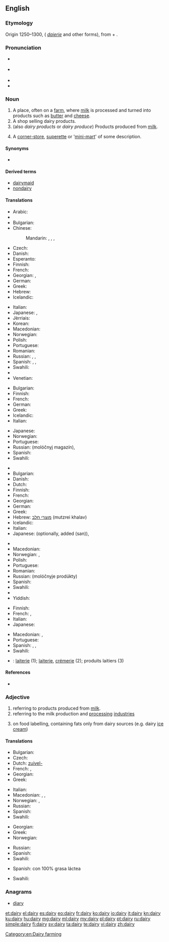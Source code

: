 ==English==
{{wikipedia}}

===Etymology===
Origin 1250–1300, ({{etyl|enm|en}} ''[[daierie]]'' and other forms), from {{term|dey||dairymaid}} + {{term|-ery}}.

===Pronunciation===
* {{a|UK}} {{IPA|/ˈdɛəɹi/}}
* {{a|US}} {{IPA|/ˈdɛɹi/|/ˈdeɪ.ɻi/}}
* {{audio|en-us-dairy.ogg|Audio (US)}}
* {{rhymes|ɛəɹi}}

===Noun===
{{en-noun|dair|ies}}

# A place, often on a [[farm]], where [[milk]] is processed and turned into products such as [[butter]] and [[cheese]].
# A shop selling dairy products.
# (also ''dairy products'' or ''dairy produce'') Products produced from [[milk]].
# {{context|New Zealand|lang=en}} A [[corner-store]], [[superette]] or '[[mini-mart]]' of some description.

====Synonyms====
* {{l/en|milkhouse}}

====Derived terms====
* [[dairymaid]]
* [[nondairy]]

====Translations====
{{trans-top|place, where milk is processed}}
* Arabic: {{t-|ar|ملبنة|f|tr=malbana|sc=Arab}}
* {{trreq|hy}}
* Bulgarian: {{t+|bg|мандра|f}}
* Chinese:
*: Mandarin: {{t|cmn|奶牛場|sc=Hani}}, {{t|cmn|奶牛场|tr=nǎiniúchǎng|sc=Hani}}, {{t|cmn|乳牛場|sc=Hani}}, {{t|cmn|乳牛场|tr=rǔniúchǎng|sc=Hani}}
* Czech: {{t+|cs|mlékárna|f}}
* Danish: {{t-|da|mejeri|n}}
* Esperanto: {{t|eo|fromaĝfarejo}}
* Finnish: {{t-|fi|meijeri}}
* French: {{t+|fr|laiterie|f}}
* Georgian: {{t-|ka|ერბო-კარაქის ქარხანა|tr=erbo-karak'is k'arxana|sc=Geor}}, {{t-|ka|რძის ფერმა|tr=rjis p'erma|sc=Geor}}
* German: {{t+|de|Molkerei|f}}
* Greek: {{t+|el|γαλακτοκομείο|n|tr=galaktokomeío}}
* Hebrew: {{t+|he|מחלבה|f|tr=makhlava|sc=Hebr}}
* Icelandic: {{t+|is|mjólkurbú|n}}
{{trans-mid}}
* Italian: {{t-|it|caseificio|m}}
* Japanese: {{t+|ja|牧場|tr=ぼくじょう, bokujō}}, {{t-|ja|酪農|tr=らくのう, rakunō|sc=Jpan}}
* Jèrriais: {{tø|roa-jer|lait'tie|f}}
* Korean: {{t-|ko|낙농공장|tr=nagnong gongjang|sc=Kore}}
* Macedonian: {{t-|mk|млекарница|f|tr=mlekárnica}}
* Norwegian: {{t-|no|meieri|n}}
* Polish: {{t-|pl|mleczarnia|f}}
* Portuguese: {{t-|pt|leitaria|f}}
* Romanian: {{t-|ro|untărie|f}}
* Russian: {{t+|ru|маслобойня|f|tr=maslobójnja|sc=Cyrl}}, {{t+|ru|маслодельня|f|tr=maslodél'nja|sc=Cyrl}}, {{t-|ru|молочная ферма|f|tr=molóčnaja férma|sc=Cyrl}}
* Spanish: {{t+|es|granja|f}}, {{t-|es|granja lechera|f}}, {{t+|es|establo|m}}
* Swahili: {{trreq|sw}}
* {{trreq|tr}}
* Venetian: {{tø|vec|caxèl|m}}
{{trans-bottom}}

{{trans-top|shop selling dairy products}}
* Bulgarian: {{t-|bg|млекарница|f}}
* Finnish: {{t+|fi|maitokauppa}}
* French: {{t+|fr|crémerie}}
* German: {{t-|de|Milchladen|m}}
* Greek: {{t+|el|γαλακτοπωλείο|n|tr=galaktopoleío}}
* Icelandic: {{t+|is|mjólkurbúð|f}}
* Italian: {{t+|it|latteria|f}}
{{trans-mid}}
* Japanese: {{t-|ja|日用雑貨店|tr=nichiyōzakkaten}}
* Norwegian: {{t-|no|melkebutikk|m}}
* Portuguese: {{t-|pt|leitaria|f}}
* Russian: {{t+|ru|молочный}} {{t+|ru|магазин|m}} (molóčnyj magazín), {{t+|ru|молочная|f|tr=molóčnaja}}
* Spanish: {{t-|es|lechería|f}}
* Swahili: {{trreq|sw}}
{{trans-bottom}}

{{trans-top|products produced from milk}}
* {{trreq|hy}}
* Bulgarian: {{t-|bg|млечни произведения}}
* Danish: {{t-|da|mejeriprodukt|n}}
* Dutch: {{t+|nl|zuivel|m}}
* Finnish: {{t-|fi|maitotuote|p|alt=maitotuotteet}}
* French: {{t+|fr|laitages|m-p}}
* Georgian: {{t-|ka|რძის პროდუქტები|p|tr=rjis produk'tebi|sc=Geor}}
* German: {{t-|de|Molkereiprodukte|p}}
* Greek: {{t+|el|γαλακτοκομικά|n-p|tr=galaktokomiká}}
* Hebrew: [[מוצרי חלב]] (mutzrei khalav) {{m-p}}
* Icelandic: {{t-|is|mjólkurafurðir|f}}
* Italian: {{t+|it|latticini|m-p}}
* Japanese: {{t-|ja|牛乳屋|tr=gyūnyūya}} (optionally, added {{Jpan|さん}} (san)), {{t-|ja|牛乳販売店|tr=gyūnyūhanbaiten}}
{{trans-mid}}
* {{trreq|ko}}
* Macedonian: {{t-|mk|млечни производи|m-p|tr=mléčni proízvodi}}
* Norwegian: {{t-|no|meieriprodukter|n}}, {{t-|no|melkeprodukter|n}}
* Polish: {{t+|pl|nabiał|m}}
* Portuguese: {{t-|pt|lacticínios|p}}
* Romanian: {{t-|ro|lactate|p}}
* Russian: {{l/ru|молочные}} {{t+|ru|продукты|p}} (molóčnyje prodúkty)
* Spanish: {{t-|es|lácteos|m-p}}
* Swahili: {{trreq|sw}}
* {{trreq|tr}}
* Yiddish: {{t-|yi|מילכיקס|n|tr=milkhiks|sc=Hebr}}
{{trans-bottom}}

{{trans-top|corner-store, superette or 'mini-mart' of some description}}
* Finnish: {{t+|fi|lähikauppa}}
* French: {{t-|fr|alimentation générale|f}}, {{qualifier|Canada}} {{t+|fr|dépanneur|m}}
* Italian: {{t+|it|alimentari|m}}
* Japanese: {{t+|ja|コンビニ|tr=konbini}}
{{trans-mid}}
* Macedonian: {{t-|mk|гранап|m|tr=gránap}}, {{t-|mk|бакалница|f|tr=bakálnica}}
* Portuguese: {{t-|pt|mercearia|f}}
* Spanish: {{qualifier|Mexico}} {{t-|es|tiendita|f}}, {{t-|es|minisúper|m}}, {{t-|es|supercito|f}}
* Swahili: {{t+|sw|shajara}}
{{trans-bottom}}

{{checktrans-top|to be checked}}
* {{ttbc|fr}}: [[laiterie]] {{f}} (1); [[laiterie]], [[crémerie]] (2); produits laitiers {{m-p}} (3)
{{trans-mid}}
{{trans-bottom}}

====References====
* {{R:American Heritage 2006}}

===Adjective===
{{en-adj|-}}

# referring to products produced from [[milk]].
# referring to the milk production and [[processing]] [[industries]]
# {{context|British|lang=en}} on food labelling, containing fats only from dairy sources (e.g. dairy [[ice cream]])

====Translations====
{{trans-top|referring to products produced from milk}}
* Bulgarian: {{t+|bg|млечен}}
* Czech: {{t+|cs|mléčný|m}}
* Dutch: [[zuivel-]]
* French: {{t+|fr|laitier|m}}, {{t+|fr|laitière|f}}
* Georgian: {{t-|ka|რძის|tr=rjis|sc=Geor}}
* Greek: {{t+|el|γαλακτοκομικός|m|tr=galaktokomikós}}
{{trans-mid}}
* Italian: {{t-|it|caseario}}
* Macedonian: {{t-|mk|млечен|m|tr=mléčen}}, {{t-|mk|млечна|f|tr=mléčna}}, {{t-|mk|млечно|n|tr=mléčno}}
* Norwegian: {{t-|no|meieri-}}, {{t-|no|melke-}}
* Russian: {{t+|ru|молочный|tr=molóčnyj}}
* Spanish: {{t+|es|lácteo}}
* Swahili: {{t+|sw|shajara}}
{{trans-bottom}}

{{trans-top|referring to the milk production and processing industries}}
* Georgian: {{t-|ka|რძის|tr=rjis|sc=Geor}}
* Greek: {{t+|el|γαλακτοκομικός|m|tr=galaktokomikós}}
* Norwegian: {{t-|no|meieri-}}
{{trans-mid}}
* Russian: {{t+|ru|молочный|tr=molóčnyj}}
* Spanish: {{t+|es|lácteo}}
* Swahili: {{t+|sw|shajara}}
{{trans-bottom}}

{{trans-top|on food labelling, containing fats only from dairy sources}}
* Spanish: con 100% grasa láctea
{{trans-mid}}
* Swahili: {{t+|sw|shajara}}
{{trans-bottom}}

===Anagrams===
* [[diary#English|diary]]

[[Category:en:Dairy farming]]

[[et:dairy]]
[[el:dairy]]
[[es:dairy]]
[[eo:dairy]]
[[fr:dairy]]
[[ko:dairy]]
[[io:dairy]]
[[it:dairy]]
[[kn:dairy]]
[[ku:dairy]]
[[hu:dairy]]
[[mg:dairy]]
[[ml:dairy]]
[[my:dairy]]
[[pl:dairy]]
[[pt:dairy]]
[[ru:dairy]]
[[simple:dairy]]
[[fi:dairy]]
[[sv:dairy]]
[[ta:dairy]]
[[te:dairy]]
[[vi:dairy]]
[[zh:dairy]]